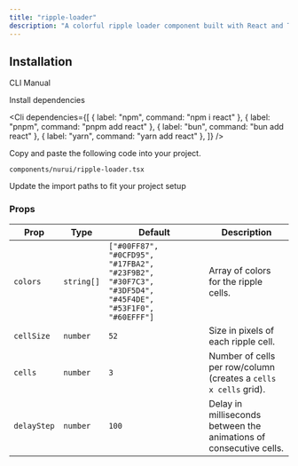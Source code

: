 ```yaml
---
title: "ripple-loader"
description: "A colorful ripple loader component built with React and Tailwind CSS, supporting custom colors, cell sizes, and animation delays."
---
```


<ComponentPreview componentName="RippleLoader" />

## Installation

<Tabs defaultValue="cli">

<TabsList>
  <TabsTrigger value="cli">CLI</TabsTrigger>
  <TabsTrigger value="manual">Manual</TabsTrigger>
</TabsList>

<TabsContent value="cli">
  <Cli />
</TabsContent>

<TabsContent value="manual">

<Steps>

<Step>Install dependencies</Step>

<Cli
  dependencies={[
    { label: "npm", command: "npm i react" },
    { label: "pnpm", command: "pnpm add react" },
    { label: "bun", command: "bun add react" },
    { label: "yarn", command: "yarn add react" },
  ]}
/>

<Step>Copy and paste the following code into your project.</Step>

`components/nurui/ripple-loader.tsx`

<CodeBlock componentName="RippleLoader" fileName="ripple-loader" />

<Step>Update the import paths to fit your project setup</Step>
 
</Steps>

</TabsContent>

</Tabs>

### Props

| Prop       | Type        | Default                        | Description                                                                                   |
| ---------- | ----------- | ------------------------------ | --------------------------------------------------------------------------------------------- |
| `colors`   | `string[]`  | `["#00FF87", "#0CFD95", "#17FBA2", "#23F9B2", "#30F7C3", "#3DF5D4", "#45F4DE", "#53F1F0", "#60EFFF"]` | Array of colors for the ripple cells.                                                         |
| `cellSize` | `number`    | `52`                           | Size in pixels of each ripple cell.                                                          |
| `cells`    | `number`    | `3`                            | Number of cells per row/column (creates a `cells x cells` grid).                             |
| `delayStep`| `number`    | `100`                          | Delay in milliseconds between the animations of consecutive cells.                            |
